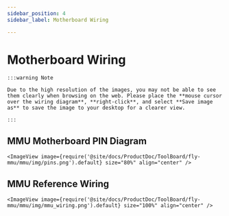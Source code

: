 ```yaml
---
sidebar_position: 4
sidebar_label: Motherboard Wiring

---
```



# Motherboard Wiring

    :::warning Note

    Due to the high resolution of the images, you may not be able to see them clearly when browsing on the web. Please place the **mouse cursor over the wiring diagram**, **right-click**, and select **Save image as** to save the image to your desktop for a clearer view.

    :::

## MMU Motherboard PIN Diagram

    <ImageView image={require('@site/docs/ProductDoc/ToolBoard/fly-mmu/mmu/img/pins.png').default} size="80%" align="center" />

## MMU Reference Wiring

    <ImageView image={require('@site/docs/ProductDoc/ToolBoard/fly-mmu/mmu/img/mmu_wiring.png').default} size="100%" align="center" />